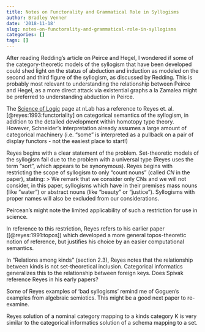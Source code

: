 ```yaml
---
title: Notes on Functorality and Grammatical Role in Syllogisms
author: Bradley Venner
date: '2018-11-18'
slug: notes-on-functorality-and-grammatical-role-in-syllogisms
categories: []
tags: []
---
```


After reading Redding's article on Peirce and Hegel, I wondered if some of the category-theoretic models of the syllogism that have been developed could shed light on the status of abduction and induction as modeled on the second and third figure of the syllogism, as discussed by Redding.  This is probably most relevant to understanding the relationship between Peirce and Hegel, as a more direct attack via existential graphs a la Zamalea might be preferred to understanding abduction in Peirce.

The [Science of Logic](https://ncatlab.org/nlab/show/Science+of+Logic) page at nLab has a reference to Reyes et. al. [@reyes:1993:functoriality] on categorical semantics of the syllogism, in addition to the detailed development within homotopy type theory.  However, Schneider's interpretation already assumes a large amount of categorical machinery (i.e. "some" is interpreted as a pullback on a pair of display functors - not the easiest place to start!)

Reyes begins with a clear statement of the problem.  Set-theoretic models of the syllogism fail due to the problem with a universal type (Reyes uses the term "sort", which appears to be synonymous).  Reyes begins with restricting the scope of syllogism to only "count nouns" (called *CN* in the paper), stating:
>  We remark that we consider only
CNs and we will not consider, in this paper, syllogisms which have in their premises
mass nouns (like “water”) or abstract nouns (like “beauty” or “justice”). Syllogisms
with proper names will also be excluded from our considerations.

Peircean's might note the limited applicability of such a restriction for use in science.

In reference to this restriction, Reyes refers to his earlier paper ([@reyes:1991:topos]) which developed a more general topos-theoretic notion of reference, but justifies his choice by an easier computational semantics.

In "Relations among kinds" (section 2.3), Reyes notes that the relationship between kinds is not set-theoretical inclusion.  Categorical informatics generalizes this to the relationship between foreign keys. Does Spivak reference Reyes in his early papers?

Some of Reyes examples of 'bad syllogisms' remind me of Goguen's examples from algebraic semiotics.  This might be a good next paper to re-examine.

Reyes solution of a nominal category mapping to a kinds category K is very similar to the categorical informatics solution of a schema mapping to a set.  